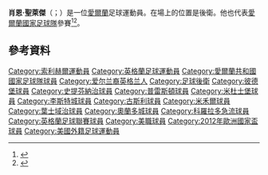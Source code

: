 {{noteTA
|G1=Football
|1=zh-hans:圣雷杰尓;zh-hk:辛列特加;zh-tw:聖萊傑;
}}

'''肖恩·聖萊傑'''（{{lang-en|Sean St Ledger}}；{{bd|1984年|12月28日}}）是一位[[愛爾蘭|愛爾蘭]]足球運動員。在場上的位置是後衛。他也代表[[愛爾蘭國家足球隊|愛爾蘭國家足球隊]]參賽<ref>{{cite news|title=St Ledger in shock Ireland call-up|url=http://www.lep.co.uk/sport/st-ledger-in-shock-ireland-call-up-1-114116|publisher=Lancashire Evening Telegraph|date=29 August 2006|accessdate=13 August 2014|archive-url=https://web.archive.org/web/20150929123816/http://www.lep.co.uk/sport/st-ledger-in-shock-ireland-call-up-1-114116|archive-date=2015-09-29|dead-url=yes}}</ref><ref>{{cite news|title=Sean's joy at international call-up|url=http://www.lep.co.uk/sport/sean-s-joy-at-international-call-up-1-114337|publisher=Lancashire Evening Telegraph|date=3 September 2006|accessdate=13 August 2014|archive-url=https://web.archive.org/web/20150929121920/http://www.lep.co.uk/sport/sean-s-joy-at-international-call-up-1-114337|archive-date=2015-09-29|dead-url=yes}}</ref>。

==參考資料==
{{Reflist}}

{{2012年歐洲足球錦標賽愛爾蘭參賽名單}}

{{DEFAULTSORT:St Ledger, Sean}}
[[Category:索利赫爾運動員|Category:索利赫爾運動員]]
[[Category:英格蘭足球運動員|Category:英格蘭足球運動員]]
[[Category:愛爾蘭共和國國家足球隊球員|Category:愛爾蘭共和國國家足球隊球員]]
[[Category:爱尔兰裔英格兰人|Category:爱尔兰裔英格兰人]]
[[Category:足球後衛|Category:足球後衛]]
[[Category:彼德堡球員|Category:彼德堡球員]]
[[Category:史提芬納治球員|Category:史提芬納治球員]]
[[Category:普雷斯頓球員|Category:普雷斯頓球員]]
[[Category:米杜士堡球員|Category:米杜士堡球員]]
[[Category:李斯特城球員|Category:李斯特城球員]]
[[Category:古斯利球員|Category:古斯利球員]]
[[Category:米禾爾球員|Category:米禾爾球員]]
[[Category:葉士域治球員|Category:葉士域治球員]]
[[Category:奧蘭多城球員|Category:奧蘭多城球員]]
[[Category:科羅拉多急流球員|Category:科羅拉多急流球員]]
[[Category:英格蘭足球聯賽球員|Category:英格蘭足球聯賽球員]]
[[Category:美職球員|Category:美職球員]]
[[Category:2012年歐洲國家盃球員|Category:2012年歐洲國家盃球員]]
[[Category:美國外籍足球運動員|Category:美國外籍足球運動員]]